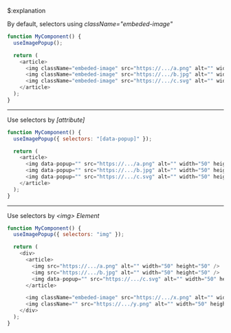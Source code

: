 $:explanation

By default, selectors using _className="embeded-image"_
```js showLineNumbers{number} /embeded-image/#i
function MyComponent() {
  useImagePopup();

  return (
    <article>
      <img className="embeded-image" src="https://.../a.png" alt="" width="50" height="50" />
      <img className="embeded-image" src="https://.../b.jpg" alt="" width="50" height="50" />
      <img className="embeded-image" src="https://.../c.svg" alt="" width="50" height="50" />
    </article>
  );
}
```
___

Use selectors by _[attribute]_
```js showLineNumbers{number} /data-popup/#at
function MyComponent() {
  useImagePopup({ selectors: "[data-popup]" });

  return (
    <article>
      <img data-popup="" src="https://.../a.png" alt="" width="50" height="50" />
      <img data-popup="" src="https://.../b.jpg" alt="" width="50" height="50" />
      <img data-popup="" src="https://.../c.svg" alt="" width="50" height="50" />
    </article>
  );
}
```
___

Use selectors by _&lt;img&gt; Element_
```js showLineNumbers{number} /img/
function MyComponent() {
  useImagePopup({ selectors: "img" });

  return (
    <div>
      <article>
        <img src="https://.../a.png" alt="" width="50" height="50" />
        <img src="https://.../b.jpg" alt="" width="50" height="50" />
        <img data-popup="" src="https://.../c.svg" alt="" width="50" height="50" />
      </article>

      <img className="embeded-image" src="https://.../x.png" alt="" width="50" height="50" />
      <img className="" src="https://.../y.png" alt="" width="50" height="50" />
    </div>
  );
}
```